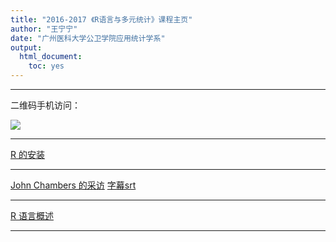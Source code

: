 ```yaml
---
title: "2016-2017 《R语言与多元统计》课程主页"
author: "王宁宁"
date: "广州医科大学公卫学院应用统计学系"
output: 
  html_document: 
    toc: yes
---
```

-----------------


二维码手机访问：

![](http://pic.yupoo.com/stat11/FJMBY17w/small.jpg)

----------------

[R 的安装](doc/R_setup.html)

 
--------

[John Chambers 的采访](http://pan.baidu.com/s/1kVjOHhX)
[字幕srt](http://pan.baidu.com/s/1geSvUDH)

---

[R 语言概述](doc/R_base_1.html)

-----
